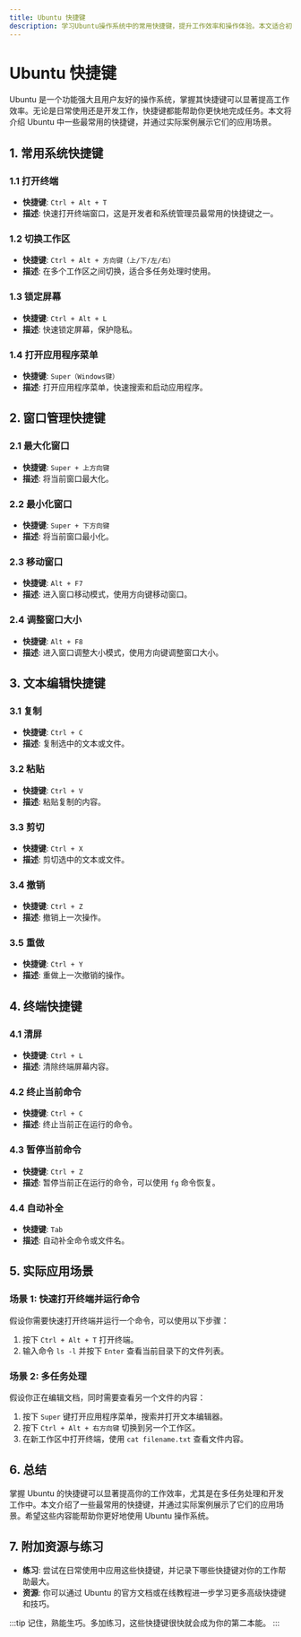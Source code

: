 ```yaml
---
title: Ubuntu 快捷键
description: 学习Ubuntu操作系统中的常用快捷键，提升工作效率和操作体验。本文适合初学者，涵盖基础快捷键及其实际应用场景。
---
```


# Ubuntu 快捷键

Ubuntu 是一个功能强大且用户友好的操作系统，掌握其快捷键可以显著提高工作效率。无论是日常使用还是开发工作，快捷键都能帮助你更快地完成任务。本文将介绍 Ubuntu 中一些最常用的快捷键，并通过实际案例展示它们的应用场景。

## 1. 常用系统快捷键

### 1.1 打开终端
- **快捷键**: `Ctrl + Alt + T`
- **描述**: 快速打开终端窗口，这是开发者和系统管理员最常用的快捷键之一。

### 1.2 切换工作区
- **快捷键**: `Ctrl + Alt + 方向键（上/下/左/右）`
- **描述**: 在多个工作区之间切换，适合多任务处理时使用。

### 1.3 锁定屏幕
- **快捷键**: `Ctrl + Alt + L`
- **描述**: 快速锁定屏幕，保护隐私。

### 1.4 打开应用程序菜单
- **快捷键**: `Super（Windows键）`
- **描述**: 打开应用程序菜单，快速搜索和启动应用程序。

## 2. 窗口管理快捷键

### 2.1 最大化窗口
- **快捷键**: `Super + 上方向键`
- **描述**: 将当前窗口最大化。

### 2.2 最小化窗口
- **快捷键**: `Super + 下方向键`
- **描述**: 将当前窗口最小化。

### 2.3 移动窗口
- **快捷键**: `Alt + F7`
- **描述**: 进入窗口移动模式，使用方向键移动窗口。

### 2.4 调整窗口大小
- **快捷键**: `Alt + F8`
- **描述**: 进入窗口调整大小模式，使用方向键调整窗口大小。

## 3. 文本编辑快捷键

### 3.1 复制
- **快捷键**: `Ctrl + C`
- **描述**: 复制选中的文本或文件。

### 3.2 粘贴
- **快捷键**: `Ctrl + V`
- **描述**: 粘贴复制的内容。

### 3.3 剪切
- **快捷键**: `Ctrl + X`
- **描述**: 剪切选中的文本或文件。

### 3.4 撤销
- **快捷键**: `Ctrl + Z`
- **描述**: 撤销上一次操作。

### 3.5 重做
- **快捷键**: `Ctrl + Y`
- **描述**: 重做上一次撤销的操作。

## 4. 终端快捷键

### 4.1 清屏
- **快捷键**: `Ctrl + L`
- **描述**: 清除终端屏幕内容。

### 4.2 终止当前命令
- **快捷键**: `Ctrl + C`
- **描述**: 终止当前正在运行的命令。

### 4.3 暂停当前命令
- **快捷键**: `Ctrl + Z`
- **描述**: 暂停当前正在运行的命令，可以使用 `fg` 命令恢复。

### 4.4 自动补全
- **快捷键**: `Tab`
- **描述**: 自动补全命令或文件名。

## 5. 实际应用场景

### 场景 1: 快速打开终端并运行命令
假设你需要快速打开终端并运行一个命令，可以使用以下步骤：
1. 按下 `Ctrl + Alt + T` 打开终端。
2. 输入命令 `ls -l` 并按下 `Enter` 查看当前目录下的文件列表。

### 场景 2: 多任务处理
假设你正在编辑文档，同时需要查看另一个文件的内容：
1. 按下 `Super` 键打开应用程序菜单，搜索并打开文本编辑器。
2. 按下 `Ctrl + Alt + 右方向键` 切换到另一个工作区。
3. 在新工作区中打开终端，使用 `cat filename.txt` 查看文件内容。

## 6. 总结

掌握 Ubuntu 的快捷键可以显著提高你的工作效率，尤其是在多任务处理和开发工作中。本文介绍了一些最常用的快捷键，并通过实际案例展示了它们的应用场景。希望这些内容能帮助你更好地使用 Ubuntu 操作系统。

## 7. 附加资源与练习

- **练习**: 尝试在日常使用中应用这些快捷键，并记录下哪些快捷键对你的工作帮助最大。
- **资源**: 你可以通过 Ubuntu 的官方文档或在线教程进一步学习更多高级快捷键和技巧。

:::tip
记住，熟能生巧。多加练习，这些快捷键很快就会成为你的第二本能。
:::